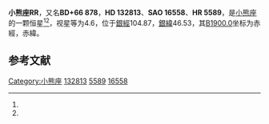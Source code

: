 {{Starbox begin
| name = 小熊座RR
}}
{{Starbox observe
| epoch = [[J2000.0|J2000.0]]
| constell = [[小熊座|小熊座]]<ref name=SIMBAD>{{cite web
 | url=http://simbad.u-strasbg.fr/simbad/sim-id?Ident=HR+5589
 | title =Pulsating variable Star
 | publisher=Centre de Données astronomiques de Strasbourg
 | work=SIMBAD
 | accessdate=2012-07-13}}</ref><ref name=DATA>{{cite web
 | url=http://vizier.u-strasbg.fr/viz-bin/VizieR-5?-out.add=.&-source=5050&-corr=PK=HR&-out.max=9999&HR=5589
 | title=VizieR Detailed Page
 | accessdate=2012-07-13
 | archive-date=2016-03-04
 | archive-url=https://web.archive.org/web/20160304235544/http://vizier.u-strasbg.fr/viz-bin/VizieR-5?-out.add=.&-source=5050&-corr=PK=HR&-out.max=9999&HR=5589
 | dead-url=no
 }}</ref>
| 星官 = 
| ra = {{RA|14|57|35}}<ref name=SIMBAD /><ref name=DATA />
| dec = {{DEC|+65|55|57}}<ref name=SIMBAD /><ref name=DATA />
| appmag_v = 4.6<ref name=SIMBAD /><ref name=DATA />
}}
{{Starbox character
| class = M4.5III<ref name=SIMBAD /><ref name=DATA />
| b-v = 1.59<ref name=SIMBAD /><ref name=DATA />
| u-b = 1.59<ref name=SIMBAD /><ref name=DATA />
| r-i = 1.71<ref name=SIMBAD /><ref name=DATA />
| variable = 
}}
{{Starbox astrometry
| radial_v = 1.59
| prop_mo_ra = 7
| parallax = 0.01
| p_error = 
}}
{{Starbox catalog
| names =BD+66 878，[[SAO星表|SAO]] 16558，[[HD星表|HD]] 132813，[[HR星表|HR]] 5589}}
{{Starbox reference |Simbad=HR+5589}}
{{Starbox end}}

'''小熊座RR'''，又名'''BD+66 878'''，'''HD 132813'''、'''SAO 16558'''、'''HR 5589'''，是[[小熊座|小熊座]]的一颗恒星<ref name=SIMBAD /><ref name=DATA />，视星等为4.6，位于[[銀道座標系|銀經]]104.87，[[銀道座標系|銀緯]]46.53，其[[B1900.0|B1900.0]]坐标为赤經{{RA|14|55|59.4}}，赤緯{{DEC|+66|46.53|51}}。

== 参考文献 ==
{{reflist}}

{{star-stub}}

{{小熊座恒星}}
[[Category:小熊座|Category:小熊座]]
[[Category:HD和HDE天體|132813]]
[[Category:HR天體|5589]]
[[Category:SAO天體|16558]]